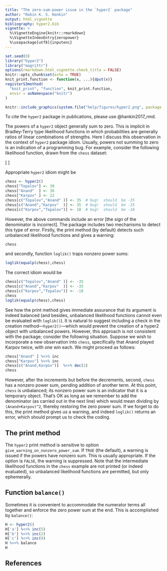 ```yaml
---
title: "The zero-sum-power issue in the `hyper2` package"
author: "Robin K. S. Hankin"
output: html_vignette
bibliography: hyper2.bib
vignette: >
  %\VignetteEngine{knitr::rmarkdown}
  %\VignetteIndexEntry{zeropower}
  %\usepackage[utf8]{inputenc}
---
```


```r
set.seed(0)
library("hyper2")
library("magrittr")
options(rmarkdown.html_vignette.check_title = FALSE)
knitr::opts_chunk$set(echo = TRUE)
knit_print.function <- function(x, ...){dput(x)}
registerS3method(
  "knit_print", "function", knit_print.function,
  envir = asNamespace("knitr")
)
```

```r
knitr::include_graphics(system.file("help/figures/hyper2.png", package = "hyper2"))
```

To cite the `hyper2` package in publications, please use
@hankin2017_rmd.

The powers of a `hyper2` object generally sum to zero.  This is
implicit in Bradley-Terry type likelihood functions in which
probabilities are generally ratios of linear combinations of
strengths.  Here I discuss this observation in the context of `hyper2`
package idiom.  Usually, powers not summing to zero is an indication
of a programming bug.  For example, consider the following likelihood
function, drawn from the `chess` dataset:

\[
\frac{p_1^{30}p_2^{36}p_3^{22}}{
  \left(p_1+p_2\right)^{35}
  \left(p_2+p_3\right)^{35}
  \left(p_1+p_3\right)^{18}
  }
\]


Appropriate `hyper2` idiom might be

```r
chess <- hyper2()
chess["Topalov"] <- 30
chess["Anand"  ] <- 36
chess["Karpov" ] <- 22
chess[c("Topalov","Anand" )] <- 35  # bug!  should  be -35
chess[c("Anand","Karpov"  )] <- 35  # bug!  should  be -35
chess[c("Karpov","Topalov")] <- 18  # bug!  should  be -18
```

However, the above commands include an error [the sign of the
denominator is incorrect].  The package includes two mechanisms to
detect this type of error.  Firstly, the print method (by default)
detects such unbalanced likelihood functions and gives a warning:

```r
chess
```

and secondly, function `loglik()` traps nonzero power sums:

```r
loglik(equalp(chess),chess)
```

The correct idiom would be

```r
chess[c("Topalov","Anand" )] <- -35
chess[c("Anand","Karpov"  )] <- -35
chess[c("Karpov","Topalov")] <- -18
chess
loglik(equalp(chess),chess)
```


See how the print method gives immediate assurance that its argument
is indeed balanced (and besides, unbalanced likelihood functions
cannot even be evaluated with `loglik()`).  It is natural to suggest
including a check in the creation method---`hyper2()`---which would
prevent the creation of a hyper2 object with unbalanced powers.
However, this approach is not consistent with the package; consider
the following situation.  Suppose we wish to incorporate a new
observation into `chess`, specifically that Anand played Karpov twice,
with one win each.  We might proceed as follows:

```r
chess["Anand" ] %<>% inc
chess["Karpov"] %<>% inc
chess[c("Anand,Karpov")]  %<>% dec(2)
chess
```

However, after the increments but before the decrements, second,
`chess` has a nonzero power sum, pending addition of another term.  At
this point, `chess` is unbalanced; its nonzero power sum is an
indicator that it is a temporary object.  That's OK as long as we
remember to add the denominator (as carried out in the next line)
which would mean dividing by `(Anand+Karpov)^2`, thereby restoring the
zero power sum.  If we forget to do this, the print method gives us a
warning, and indeed `loglik()` returns an error, which should prompt
us to check the coding.

## The print method

The `hyper2` print method is sensitive to option
`give_warning_on_nonzero_power_sum`.  If `TRUE` (the default), a
warning is issued if the powers have nonzero sum.  This is usually
appropriate.  If the option is `FALSE`, the warning is suppressed.
Note that the intermediate likelihood functions in the `chess` example
are not printed (or indeed evaluated), so unbalanced likelihood
functions are permitted, but only ephemerally.

## Function `balance()`

Sometimes it is convenient to accommodate the numerator terms all
together and enforce the zero power sum at the end.  This is
accomplished by `balance()`:

```r
H <- hyper2()
H['a'] %<>% inc(5)
H['b'] %<>% inc(2)
H['c'] %<>% inc(9)
H %<>% balance
H
```

## References
